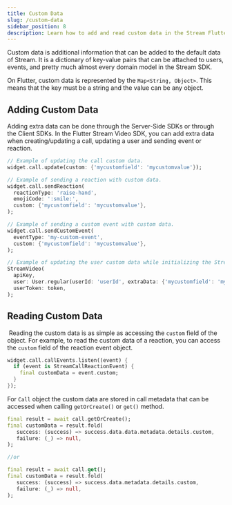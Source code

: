 ```yaml
---
title: Custom Data
slug: /custom-data
sidebar_position: 8
description: Learn how to add and read custom data in the Stream Flutter SDK.
---
```


Custom data is additional information that can be added to the default data of Stream. It is a dictionary of key-value pairs that can be attached to users, events, and pretty much almost every domain model in the Stream SDK.

On Flutter, custom data is represented by the `Map<String, Object>`. This means that the key must be a string and the value can be any object.

## Adding Custom Data

Adding extra data can be done through the Server-Side SDKs or through the Client SDKs. In the Flutter Stream Video SDK, you can add extra data when creating/updating a call, updating a user and sending event or reaction.

```dart
// Example of updating the call custom data.
widget.call.update(custom: {'mycustomfield': 'mycustomvalue'});

// Example of sending a reaction with custom data.
widget.call.sendReaction(
  reactionType: 'raise-hand',
  emojiCode: ':smile:',
  custom: {'mycustomfield': 'mycustomvalue'},
);

// Example of sending a custom event with custom data.
widget.call.sendCustomEvent(
  eventType: 'my-custom-event',
  custom: {'mycustomfield': 'mycustomvalue'},
);

// Example of updating the user custom data while initializing the StreamVideo.
StreamVideo(
  apiKey,
  user: User.regular(userId: 'userId', extraData: {'mycustomfield': 'mycustomvalue'}),
  userToken: token,
);
```

## Reading Custom Data
​
Reading the custom data is as simple as accessing the `custom` field of the object. For example, to read the custom data of a reaction, you can access the `custom` field of the reaction event object.

```dart
widget.call.callEvents.listen((event) {
  if (event is StreamCallReactionEvent) {
    final customData = event.custom;
  }
});
```

For `Call` object the custom data are stored in call metadata that can be accessed when calling `getOrCreate()` or `get()` method.

```dart
final result = await call.getOrCreate();
final customData = result.fold(
   success: (success) => success.data.data.metadata.details.custom,
   failure: (_) => null,
);

//or

final result = await call.get();
final customData = result.fold(
   success: (success) => success.data.metadata.details.custom,
   failure: (_) => null,
);
```